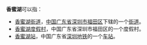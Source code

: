 '''香蜜湖'''可以指：
* [[香蜜湖街道|香蜜湖街道]]，[[中华人民共和国|中国]][[广东省|广东省]][[深圳市|深圳市]][[福田区|福田区]]下辖的一个[[街道_(行政区划)|街道]]。
* [[香蜜湖度假村|香蜜湖度假村]]，中国广东省深圳市福田区的一个度假村。
* [[香蜜湖站|香蜜湖站]]，中国广东省[[深圳地铁|深圳地铁]]的一个[[车站|车站]]。
{{disambig|Cat=三字中國相關消歧義}}